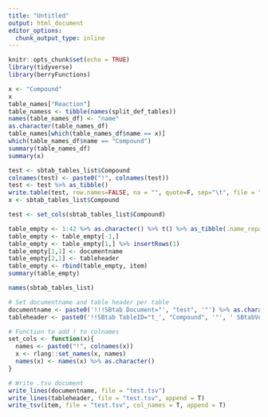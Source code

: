 ```yaml
---
title: "Untitled"
output: html_document
editor_options: 
  chunk_output_type: inline
---
```


```r
knitr::opts_chunk$set(echo = TRUE)
library(tidyverse)
library(berryFunctions)
```

```r
x <- "Compound"
x 
table_names["Reaction"]
table_namess <- tibble(names(split_def_tables))
names(table_names_df) <- "name"
as.character(table_names_df)
table_names[which(table_names_df$name == x)]
which(table_names_df$name == "Compound")
summary(table_names_df)
summary(x)

test <- sbtab_tables_list$Compound
colnames(test) <- paste0("!", colnames(test))
test <- test %>% as_tibble()
write.table(test, row.names=FALSE, na = "", quote=F, sep="\t", file = "test.tsv", append = T)
x <- sbtab_tables_list$Compound

test <- set_cols(sbtab_tables_list$Compound)

table_empty <- 1:42 %>% as.character() %>% t() %>% as_tibble(.name_repair = "minimal")
table_empty <- table_empty[-1,] 
table_empty <- table_empty[1,] %>% insertRows(1)
table_empty[1,1] <- documentname
table_empty[2,1] <- tableheader
table_empty <- rbind(table_empty, item)
summary(table_empty)

names(sbtab_tables_list)

# Set documentname and table header per table
documentname <- paste0('!!!SBtab Document="', "test", '"') %>% as.character()
tableheader <- paste0('!!SBtab TableID="t_', "Compound", '"', ' SBtabVersion="', "inputsbtab_version$", '"',' Document="', "test", '"',' TableType="', "Compound", '"',' TableName="', "Compound", '"')

# Function to add ! to colnames
set_cols <- function(x){
  names <- paste0("!", colnames(x))
  x <- rlang::set_names(x, names)
  names(x) <- names(x) %>% as.character()
}

# Write .tsv document
write_lines(documentname, file = "test.tsv")
write_lines(tableheader, file = "test.tsv", append = T)
write_tsv(item, file = "test.tsv", col_names = T, append = T)
```

